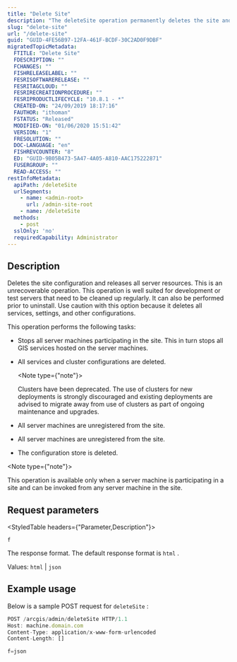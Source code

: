 ```yaml
---
title: "Delete Site"
description: "The deleteSite operation permanently deletes the site and releases all server resources."
slug: "delete-site"
url: "/delete-site"
guid: "GUID-4FE56B97-12FA-461F-BCDF-30C2AD0F9DBF"
migratedTopicMetadata:
  FTITLE: "Delete Site"
  FDESCRIPTION: ""
  FCHANGES: ""
  FISHRELEASELABEL: ""
  FESRISOFTWARERELEASE: ""
  FESRITAGCLOUD: ""
  FESRIRECREATIONPROCEDURE: ""
  FESRIPRODUCTLIFECYCLE: "10.8.1 - *"
  CREATED-ON: "24/09/2019 18:17:16"
  FAUTHOR: "ithoman"
  FSTATUS: "Released"
  MODIFIED-ON: "01/06/2020 15:51:42"
  VERSION: "1"
  FRESOLUTION: ""
  DOC-LANGUAGE: "en"
  FISHREVCOUNTER: "8"
  ED: "GUID-9B05B473-5A47-4A05-A810-AAC175222871"
  FUSERGROUP: ""
  READ-ACCESS: ""
restInfoMetadata:
  apiPath: /deleteSite
  urlSegments:
    - name: <admin-root>
      url: /admin-site-root
    - name: /deleteSite
  methods:
    - post
  sslOnly: 'no'
  requiredCapability: Administrator
---
```


## Description 

Deletes the site configuration and releases all server resources. This is an unrecoverable operation. This operation is well suited for development or test servers that need to be cleaned up regularly. It can also be performed prior to uninstall. Use caution with this option because it deletes all services, settings, and other configurations. 

This operation performs the following tasks:

-   Stops all server machines participating in the site. This in turn stops all GIS services hosted on the server machines.
-   All services and cluster configurations are deleted. 

    <Note type={"note"}>

    Clusters have been deprecated. The use of clusters for new deployments is strongly discouraged and existing deployments are advised to migrate away from use of clusters as part of ongoing maintenance and upgrades.

    </Note>
-   All server machines are unregistered from the site.
-   All server machines are unregistered from the site.
-   The configuration store is deleted.

<Note type={"note"}>

This operation is available only when a server machine is participating in a site and can be invoked from any server machine in the site. 

</Note>

## Request parameters

<StyledTable headers={"Parameter,Description"}>

<StyledTableRow>

<StyledTableCell cellStyle="markdown">

`f` 

</StyledTableCell>

<StyledTableCell cellStyle="markdown">

The response format. The default response format is `html` .

Values: `html`  \| `json` 

</StyledTableCell>

</StyledTableRow>

</StyledTable>

## Example usage

Below is a sample POST request for `deleteSite` :

```javascript
POST /arcgis/admin/deleteSite HTTP/1.1
Host: machine.domain.com
Content-Type: application/x-www-form-urlencoded
Content-Length: []

f=json

```

 
